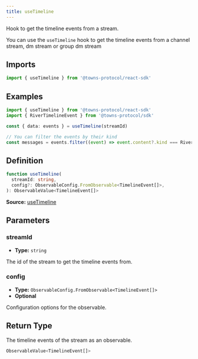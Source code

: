 ```yaml
---
title: useTimeline
---
```

Hook to get the timeline events from a stream.

You can use the `useTimeline` hook to get the timeline events from a channel stream, dm stream or group dm stream

## Imports

```ts
import { useTimeline } from '@towns-protocol/react-sdk'
```

## Examples

```ts
import { useTimeline } from '@towns-protocol/react-sdk'
import { RiverTimelineEvent } from '@towns-protocol/sdk'

const { data: events } = useTimeline(streamId)

// You can filter the events by their kind
const messages = events.filter((event) => event.content?.kind === RiverTimelineEvent.ChannelMessage)
```

## Definition

```ts
function useTimeline(
  streamId: string,
  config?: ObservableConfig.FromObservable<TimelineEvent[]>,
): ObservableValue<TimelineEvent[]>
```

**Source:** [useTimeline](https://github.com/towns-protocol/towns/blob/main/packages/react-sdk/src/useTimeline.ts)

## Parameters

### streamId

- **Type:** `string`

The id of the stream to get the timeline events from.

### config

- **Type:** `ObservableConfig.FromObservable<TimelineEvent[]>`
- **Optional**

Configuration options for the observable.

## Return Type

The timeline events of the stream as an observable.

```ts
ObservableValue<TimelineEvent[]>
```
